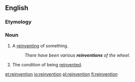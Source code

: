 ==English==

===Etymology===
{{prefix|en|re|invention}}

===Noun===
{{en-noun|~}}

# A [[reinvent]]ing of something.
#: ''There have been various '''reinventions''' of the wheel.''
# The condition of being [[reinvent]]ed.

[[et:reinvention]]
[[io:reinvention]]
[[pl:reinvention]]
[[fi:reinvention]]